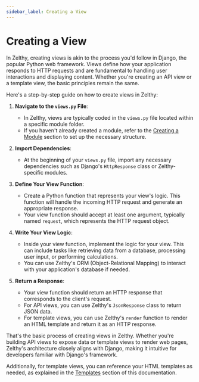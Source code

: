 ```yaml
---
sidebar_label: Creating a View
---
```


# Creating a View

In Zelthy, creating views is akin to the process you'd follow in Django, the popular Python web framework. Views define how your application responds to HTTP requests and are fundamental to handling user interactions and displaying content. Whether you're creating an API view or a template view, the basic principles remain the same.

Here's a step-by-step guide on how to create views in Zelthy:

1. **Navigate to the `views.py` File**:
   - In Zelthy, views are typically coded in the `views.py` file located within a specific module folder.
   - If you haven't already created a module, refer to the [Creating a Module](../modules/creating-a-module) section to set up the necessary structure.

2. **Import Dependencies**:
   - At the beginning of your `views.py` file, import any necessary dependencies such as Django's `HttpResponse` class or Zelthy-specific modules.

3. **Define Your View Function**:
   - Create a Python function that represents your view's logic. This function will handle the incoming HTTP request and generate an appropriate response.
   - Your view function should accept at least one argument, typically named `request`, which represents the HTTP request object.

4. **Write Your View Logic**:
   - Inside your view function, implement the logic for your view. This can include tasks like retrieving data from a database, processing user input, or performing calculations.
   - You can use Zelthy's ORM (Object-Relational Mapping) to interact with your application's database if needed.

5. **Return a Response**:
   - Your view function should return an HTTP response that corresponds to the client's request.
   - For API views, you can use Zelthy's `JsonResponse` class to return JSON data.
   - For template views, you can use Zelthy's `render` function to render an HTML template and return it as an HTTP response.

That's the basic process of creating views in Zelthy. Whether you're building API views to expose data or template views to render web pages, Zelthy's architecture closely aligns with Django, making it intuitive for developers familiar with Django's framework. 

Additionally, for template views, you can reference your HTML templates as needed, as explained in the [Templates](../templates/overview) section of this documentation.